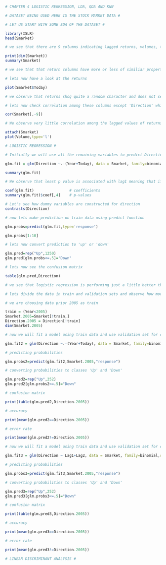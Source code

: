 ```r
# CHAPTER 4 LOGISTIC REGRESSION, LDA, QDA AND KNN

# DATASET BEING USED HERE IS THE STOCK MARKET DATA # 

# LET US START WITH SOME EDA OF THE DATASET #

library(ISLR)
head(Smarket)
```
```r
# we see that there are 9 columns indicating lagged returns, volumes, todays returns and finally whether return has increase or decreased

print(dim(Smarket))
summary(Smarket)
```
```r
# we see that that return columns have more or less of similiar properties like min, median, mean etc. volume has all positive values (which makes sense). Also we observe that categorical variable 'Direction' is more or less balanced

# lets now have a look at the returns

plot(Smarket$Today)
```
```r

# we observe that returns shoq quite a random character and does not seem to be homoscedastic

# lets now check correlation among these columns except 'Direction' which is a categorical variable 

cor(Smarket[,-9])
```
```r
# We observe very little correlation among the lagged values of returns however there is significant positive correlation of today's returns with the volume which is again a sensible observation

attach(Smarket)
plot(Volume,type='l')
```
```r
# LOGISTIC REGRESSION #

# Initially we will use all the remaining variables to predict Direction using glm method #

glm.fit = glm(Direction ~.-(Year+Today), data = Smarket, family=binomial)

summary(glm.fit)

```
```r
# We observe that least p value is associated with lag1 meaning that if market had a positive return yesterday, it will go down today. but we do not have enough evidence for this. We observe that p-value for all the coefficients are higher than .05 so there is not enough evidence that any of them contribute significantly towards prediction fo direction.#

coef(glm.fit)                # coefficients
summary(glm.fit)$coef[,4]    # p-values
```
```r
# Let's see how dummy variables are constructed for direction
contrasts(Direction) 

# now lets make prediction on train data using predict function

glm.probs=predict(glm.fit,type='response')

glm.probs[1:10]
```
```r
# lets now convert prediction to 'up' or 'down'

glm.pred=rep("Up",1250)
glm.pred[glm.probs<=.5]="Down"

# lets now see the confusion matrix

table(glm.pred,Direction)
```
```r
# we see that logistic regression is performing just a little better than random guessing on training data which is not a good performance#

# lets divide the data in train and validation sets and observe how model performs

# we are choosing data prior 2005 as train 

train = (Year<2005)
Smarket.2005=Smarket[!train,]
Direction.2005 = Direction[!train]
dim(Smarket.2005)

```
```r
# now we will fit a model using train data and use validation set for checking performance

glm.fit2 = glm(Direction ~.-(Year+Today), data = Smarket, family=binomial,subset=train)

# predicting probabilities 

glm.probs2=predict(glm.fit2,Smarket.2005,"response")

# converting probabilities to classes 'Up' and 'Down'

glm.pred2=rep("Up",252)
glm.pred2[glm.probs2<=.5]="Down"

# confusion matrix 

print(table(glm.pred2,Direction.2005))

# accuracy

print(mean(glm.pred2==Direction.2005))

# error rate

print(mean(glm.pred2!=Direction.2005))

```
```r
# now we will fit a model using train data and use validation set for checking performance

glm.fit3 = glm(Direction ~ Lag1+Lag2, data = Smarket, family=binomial,subset=train)

# predicting probabilities 

glm.probs3=predict(glm.fit3,Smarket.2005,"response")

# converting probabilities to classes 'Up' and 'Down'

glm.pred3=rep("Up",252)
glm.pred3[glm.probs3<=.5]="Down"

# confusion matrix    

print(table(glm.pred3,Direction.2005))

# accuracy

print(mean(glm.pred3==Direction.2005))

# error rate

print(mean(glm.pred3!=Direction.2005))
```
```r
# LINEAR DISCRIMINANT ANALYSIS #


```

